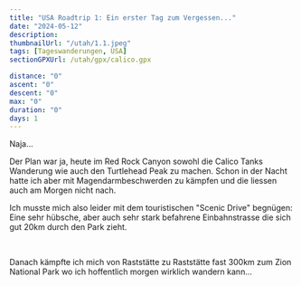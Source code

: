 ```yaml
---
title: "USA Roadtrip 1: Ein erster Tag zum Vergessen..."
date: "2024-05-12"
description:
thumbnailUrl: "/utah/1.1.jpeg"
tags: [Tageswanderungen, USA]
sectionGPXUrl: /utah/gpx/calico.gpx

distance: "0"
ascent: "0"
descent: "0"
max: "0"
duration: "0"
days: 1
---
```


Naja...

Der Plan war ja, heute im Red Rock Canyon sowohl die Calico Tanks Wanderung wie auch den Turtlehead Peak zu machen. Schon in der Nacht hatte ich aber mit Magendarmbeschwerden zu kämpfen und die liessen auch am Morgen nicht nach.

Ich musste mich also leider mit dem touristischen "Scenic Drive" begnügen: Eine sehr hübsche, aber auch sehr stark befahrene Einbahnstrasse die sich gut 20km durch den Park zieht.


<Img imageUrl="/utah/1.1.jpeg" description="Der Red Rock Canyon nahe Las Vegas" />
<Img imageUrl="/utah/1.2.jpeg" description="Turtlehead Peak, da hätte ich eigentlich hoch gewollt" />
<Img imageUrl="/utah/1.3.jpeg" description="" />
<Img imageUrl="/utah/1.4.jpeg" description="" />    

Danach kämpfte ich mich von Raststätte zu Raststätte fast 300km zum Zion National Park wo ich hoffentlich morgen wirklich wandern kann...

<Img imageUrl="/utah/1.5.jpeg" 
description="Mein Schlafplatz ganz in der Nähe vom Zion National Park" />    